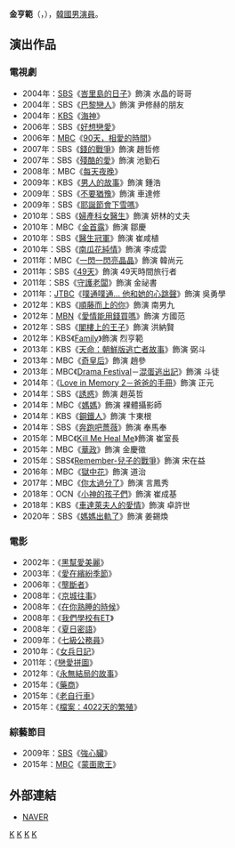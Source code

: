 {{藝人
|姓名 = 金亨範
|類型 = 男演員
|圖片 = 
|圖片尺寸 = 
|圖片簡介 = 
|本名 =
|外文名 = 김형범
|外文 = ko
|羅馬拼音 = Kim Hyung Bum
|英文名 =
|暱稱 =
|其他藝名 = 
|國籍 = {{KOR}}
|出生日期 = {{birth_date_and_age|1975|11|25}}
|出生地點 = {{KOR}}[[忠淸南道|忠淸南道]][[論山市|論山市]]{{link-ko|江景邑|강경읍}}
|宗教信仰 = 
|語言 = [[韓語|韓語]]
|配偶 = 
|職業 = [[演員|演員]]
|教育程度 = {{link-ko|安養藝術高等學校|안양예술고등학교}}<br>{{link-ko|淸州大學|청주대학교}}戲劇電影系
|出道作 = 
|出道日期 = 1992年
|代表作 = 
|活躍年代 =
|唱片公司 = 
|經紀公司 = Curo Holdings
|相關團體 = 
|網站 = 
}}

'''金亨範'''（{{lang-ko|'''김형범'''}}，{{bd|1975年|11月25日}}），[[韓國|韓國]][[男演員|男演員]]。

== 演出作品 ==
=== 電視劇 ===
*2004年：[[SBS_(韓國)|SBS]]《[[峇里島的日子|峇里島的日子]]》飾演 水晶的哥哥
*2004年：SBS《[[巴黎戀人|巴黎戀人]]》飾演 尹修赫的朋友
*2004年：[[韓國放送公社|KBS]]《[[海神_(電視劇)|海神]]》
*2006年：SBS《[[好想戀愛|好想戀愛]]》
*2006年：[[文化廣播_(韓國)|MBC]]《[[90天，相愛的時間|90天，相愛的時間]]》
*2007年：SBS《[[錢的戰爭|錢的戰爭]]》飾演 趙哲修
*2007年：SBS《[[殘酷的愛|殘酷的愛]]》飾演 池勤石
*2008年：MBC《[[每天夜晚|每天夜晚]]》
*2009年：KBS《[[男人的故事|男人的故事]]》飾演 鍾浩
*2009年：SBS《[[不要猶豫|不要猶豫]]》飾演 車達修
*2009年：SBS《[[耶誕節會下雪嗎|耶誕節會下雪嗎]]》
*2010年：SBS《[[婦產科女醫生|婦產科女醫生]]》飾演 妍林的丈夫
*2010年：MBC《[[金首露_(電視劇)|金首露]]》飾演 鄒慶
*2010年：SBS《[[醫生冠軍|醫生冠軍]]》飾演 崔咸植
*2010年：SBS《[[南瓜花純情|南瓜花純情]]》飾演 李成雲
*2011年：MBC《[[一閃一閃亮晶晶_(韓國電視劇)|一閃一閃亮晶晶]]》飾演 韓尚元
*2011年：SBS《[[49天|49天]]》飾演 49天時間旅行者
*2011年：SBS《[[守護老闆|守護老闆]]》飾演 金祕書
*2011年：[[JTBC|JTBC]]《[[噗通噗通…_他和她的心跳聲|噗通噗通… 他和她的心跳聲]]》飾演 吳勇學
*2012年：KBS《[[順藤而上的你|順藤而上的你]]》飾演 南男九
*2012年：[[MBN|MBN]]《[[愛情能用錢買嗎|愛情能用錢買嗎]]》飾演 方國范
*2012年：SBS《[[閣樓上的王子|閣樓上的王子]]》飾演 洪納賢
*2012年：KBS《[[Family_(韓國電視劇)|Family]]》飾演 烈亨範
*2013年：KBS《[[天命：朝鮮版逃亡者故事|天命：朝鮮版逃亡者故事]]》飾演 弼斗
*2013年：MBC《[[奇皇后_(電視劇)|奇皇后]]》飾演 趙參
*2013年：MBC《[[Drama_Festival|Drama Festival]]－[[Drama_Festival#第一季|混蛋逃出記]]》飾演 斗徒
*2014年：《[[Love_in_Memory#第二季|Love in Memory 2－爸爸的手冊]]》飾演 正元
*2014年：SBS《[[誘惑_(韓國電視劇)|誘惑]]》飾演 趙英哲
*2014年：MBC《[[媽媽_(電視劇)|媽媽]]》飾演 裸體攝影師
*2014年：KBS《[[鋼鐵人_(電視劇)|鋼鐵人]]》飾演 卞東根
*2014年：SBS《[[奔跑吧薔薇|奔跑吧薔薇]]》飾演 奉馬奉
*2015年：MBC《[[Kill_Me_Heal_Me|Kill Me Heal Me]]》飾演 崔室長
*2015年：MBC《[[華政|華政]]》飾演 金慶徵
*2015年：SBS《[[Remember-兒子的戰爭|Remember-兒子的戰爭]]》飾演 宋在益
*2016年：MBC《[[獄中花|獄中花]]》飾演 道治
*2017年：MBC《[[你太過分了|你太過分了]]》飾演 言鳳秀
*2018年：OCN《[[小神的孩子們|小神的孩子們]]》飾演 崔成基
*2018年：KBS《[[車達萊夫人的愛情|車達萊夫人的愛情]]》飾演 卓許世
*2020年：SBS《[[媽媽出軌了|媽媽出軌了]]》飾演 姜錫煥

=== 電影 ===
*2002年：《[[黑幫愛美麗|黑幫愛美麗]]》
*2003年：《[[愛在繽紛季節|愛在繽紛季節]]》
*2006年：《[[壟斷者_(電影)|壟斷者]]》
*2008年：《[[京城往事|京城往事]]》
*2008年：《[[在你熟睡的時候|在你熟睡的時候]]》
*2008年：《[[我們學校有ET|我們學校有ET]]》
*2008年：《[[夏日密語|夏日密語]]》
*2009年：《[[七級公務員|七級公務員]]》
*2010年：《[[女兵日記|女兵日記]]》
*2011年：《[[戀愛拼圖|戀愛拼圖]]》
*2012年：《[[永無結局的故事|永無結局的故事]]》
*2015年：《[[藥商_(電影)|藥商]]》
*2015年：《[[老自行車|老自行車]]》
*2015年：《[[檔案：4022天的繁殖|檔案：4022天的繁殖]]》

=== 綜藝節目 ===
*2009年：[[SBS_(韓國)|SBS]]《[[強心臟|強心臟]]》
*2015年：[[文化廣播_(韓國)|MBC]]《[[蒙面歌王|蒙面歌王]]》
== 外部連結 ==
*[http://movie.naver.com/movie/bi/pi/basic.nhn?code=40062 NAVER]{{ko}}
{{Curo Holdings}}
{{金銀淑作品}}
[[Category:韩國電視演員|K]]
[[Category:韩國電影演員|K]]
[[Category:忠清南道出身人物|K]]
[[Category:金姓|K]]